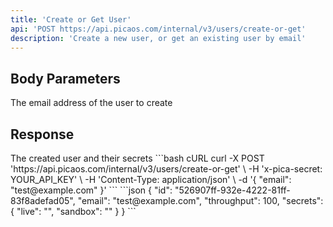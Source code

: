 ```yaml
---
title: 'Create or Get User'
api: 'POST https://api.picaos.com/internal/v3/users/create-or-get'
description: 'Create a new user, or get an existing user by email'
---
```


## Body Parameters

<ParamField body="email" type="string" required>
  The email address of the user to create
</ParamField>

## Response

<ResponseField name="user" type="User">
  The created user and their secrets
</ResponseField>

<RequestExample>
```bash cURL
curl -X POST 'https://api.picaos.com/internal/v3/users/create-or-get' \
  -H 'x-pica-secret: YOUR_API_KEY' \
  -H 'Content-Type: application/json' \
  -d '{
    "email": "test@example.com"
  }'
```
</RequestExample>

<ResponseExample>
```json
{
    "id": "526907ff-932e-4222-81ff-83f8adefad05",
    "email": "test@example.com",
    "throughput": 100,
    "secrets": {
      "live": "<USER_LIVE_KEY>",
      "sandbox": "<USER_SANDBOX_KEY>"
    }
}
```
</ResponseExample>